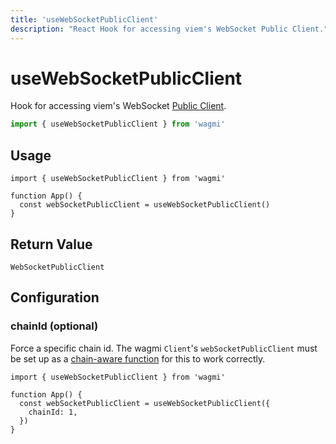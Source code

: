 ```yaml
---
title: 'useWebSocketPublicClient'
description: "React Hook for accessing viem's WebSocket Public Client."
---
```


# useWebSocketPublicClient

Hook for accessing viem's WebSocket [Public Client](https://viem.sh/docs/clients/public.html).

```ts
import { useWebSocketPublicClient } from 'wagmi'
```

## Usage

```tsx
import { useWebSocketPublicClient } from 'wagmi'

function App() {
  const webSocketPublicClient = useWebSocketPublicClient()
}
```

## Return Value

```tsx
WebSocketPublicClient
```

## Configuration

### chainId (optional)

Force a specific chain id. The wagmi `Client`'s `webSocketPublicClient` must be set up as a [chain-aware function](/react/config#websocketpublicclient-optional) for this to work correctly.

```tsx {5}
import { useWebSocketPublicClient } from 'wagmi'

function App() {
  const webSocketPublicClient = useWebSocketPublicClient({
    chainId: 1,
  })
}
```
